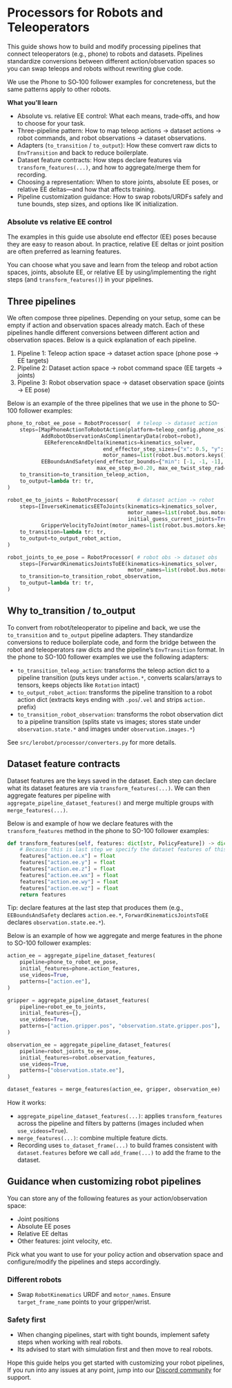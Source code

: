 # Processors for Robots and Teleoperators

This guide shows how to build and modify processing pipelines that connect teleoperators (e.g., phone) to robots and datasets. Pipelines standardize conversions between different action/observation spaces so you can swap teleops and robots without rewriting glue code.

We use the Phone to SO‑100 follower examples for concreteness, but the same patterns apply to other robots.

**What you'll learn**

- Absolute vs. relative EE control: What each means, trade‑offs, and how to choose for your task.
- Three-pipeline pattern: How to map teleop actions → dataset actions → robot commands, and robot observations → dataset observations.
- Adapters (`to_transition` / `to_output`): How these comvert raw dicts to `EnvTransition` and back to reduce boilerplate.
- Dataset feature contracts: How steps declare features via `transform_features(...)`, and how to aggregate/merge them for recording.
- Choosing a representation: When to store joints, absolute EE poses, or relative EE deltas—and how that affects training.
- Pipeline customization guidance: How to swap robots/URDFs safely and tune bounds, step sizes, and options like IK initialization.

### Absolute vs relative EE control

The examples in this guide use absolute end effector (EE) poses because they are easy to reason about. In practice, relative EE deltas or joint position are often preferred as learning features.

You can choose what you save and learn from the teleop and robot action spaces, joints, absolute EE, or relative EE by using/implementing the right steps (and `transform_features()`) in your pipelines.

## Three pipelines

We often compose three pipelines. Depending on your setup, some can be empty if action and observation spaces already match.
Each of these pipelines handle different conversions between different action and observation spaces. Below is a quick explanation of each pipeline.

1. Pipeline 1: Teleop action space → dataset action space (phone pose → EE targets)
2. Pipeline 2: Dataset action space → robot command space (EE targets → joints)
3. Pipeline 3: Robot observation space → dataset observation space (joints → EE pose)

Below is an example of the three pipelines that we use in the phone to SO-100 follower examples:

```69:90:examples/phone_so100_record.py
phone_to_robot_ee_pose = RobotProcessor(  # teleop -> dataset action
    steps=[MapPhoneActionToRobotAction(platform=teleop_config.phone_os),
           AddRobotObservationAsComplimentaryData(robot=robot),
            EEReferenceAndDelta(kinematics=kinematics_solver,
                               end_effector_step_sizes={"x": 0.5, "y": 0.5, "z": 0.5},
                               motor_names=list(robot.bus.motors.keys())),
           EEBoundsAndSafety(end_effector_bounds={"min": [-1, -1, -1], "max": [1, 1, 1]},
                             max_ee_step_m=0.20, max_ee_twist_step_rad=0.50)],
    to_transition=to_transition_teleop_action,
    to_output=lambda tr: tr,
)

robot_ee_to_joints = RobotProcessor(      # dataset action -> robot
    steps=[InverseKinematicsEEToJoints(kinematics=kinematics_solver,
                                       motor_names=list(robot.bus.motors.keys()),
                                       initial_guess_current_joints=True),
           GripperVelocityToJoint(motor_names=list(robot.bus.motors.keys()), speed_factor=20.0)],
    to_transition=lambda tr: tr,
    to_output=to_output_robot_action,
)

robot_joints_to_ee_pose = RobotProcessor( # robot obs -> dataset obs
    steps=[ForwardKinematicsJointsToEE(kinematics=kinematics_solver,
                                       motor_names=list(robot.bus.motors.keys()))],
    to_transition=to_transition_robot_observation,
    to_output=lambda tr: tr,
)
```

## Why to_transition / to_output

To convert from robot/teleoperator to pipeline and back, we use the `to_transition` and `to_output` pipeline adapters.
They standardize conversions to reduce boilerplate code, and form the bridge between the robot and teleoperators raw dicts and the pipeline’s `EnvTransition` format.
In the phone to SO-100 follower examples we use the following adapters:

- `to_transition_teleop_action`: transforms the teleop action dict to a pipeline transition (puts keys under `action.*`, converts scalars/arrays to tensors, keeps objects like `Rotation` intact)
- `to_output_robot_action`: transforms the pipeline transition to a robot action dict (extracts keys ending with `.pos`/`.vel` and strips `action.` prefix)
- `to_transition_robot_observation`: transforms the robot observation dict to a pipeline transition (splits state vs images; stores state under `observation.state.*` and images under `observation.images.*`)

See `src/lerobot/processor/converters.py` for more details.

## Dataset feature contracts

Dataset features are the keys saved in the dataset. Each step can declare what its dataset features are via `transform_features(...)`. We can then aggregate features per pipeline with `aggregate_pipeline_dataset_features()` and merge multiple groups with `merge_features(...)`.

Below is and example of how we declare features with the `transform_features` method in the phone to SO-100 follower examples:

```203:211:src/lerobot/robots/so100_follower/robot_kinematic_processor.py
def transform_features(self, features: dict[str, PolicyFeature]) -> dict[str, PolicyFeature]:
    # Because this is last step we specify the dataset features of this step that we want to be stored in the dataset
    features["action.ee.x"] = float
    features["action.ee.y"] = float
    features["action.ee.z"] = float
    features["action.ee.wx"] = float
    features["action.ee.wy"] = float
    features["action.ee.wz"] = float
    return features
```

Tip: declare features at the last step that produces them (e.g., `EEBoundsAndSafety` declares `action.ee.*`, `ForwardKinematicsJointsToEE` declares `observation.state.ee.*`).

Below is an example of how we aggregate and merge features in the phone to SO-100 follower examples:

```121:145:examples/phone_so100_record.py
action_ee = aggregate_pipeline_dataset_features(
    pipeline=phone_to_robot_ee_pose,
    initial_features=phone.action_features,
    use_videos=True,
    patterns=["action.ee"],
)

gripper = aggregate_pipeline_dataset_features(
    pipeline=robot_ee_to_joints,
    initial_features={},
    use_videos=True,
    patterns=["action.gripper.pos", "observation.state.gripper.pos"],
)

observation_ee = aggregate_pipeline_dataset_features(
    pipeline=robot_joints_to_ee_pose,
    initial_features=robot.observation_features,
    use_videos=True,
    patterns=["observation.state.ee"],
)

dataset_features = merge_features(action_ee, gripper, observation_ee)
```

How it works:

- `aggregate_pipeline_dataset_features(...)`: applies `transform_features` across the pipeline and filters by patterns (images included when `use_videos=True`).
- `merge_features(...)`: combine multiple feature dicts.
- Recording uses `to_dataset_frame(...)` to build frames consistent with `dataset.features` before we call `add_frame(...)` to add the frame to the dataset.

## Guidance when customizing robot pipelines

You can store any of the following features as your action/observation space:

- Joint positions
- Absolute EE poses
- Relative EE deltas
- Other features: joint velocity, etc.

Pick what you want to use for your policy action and observation space and configure/modify the pipelines and steps accordingly.

### Different robots

- Swap `RobotKinematics` URDF and `motor_names`. Ensure `target_frame_name` points to your gripper/wrist.

### Safety first

- When changing pipelines, start with tight bounds, implement safety steps when working with real robots.
- Its advised to start with simulation first and then move to real robots.

Hope this guide helps you get started with customizing your robot pipelines, If you run into any issues at any point, jump into our [Discord community](https://discord.com/invite/s3KuuzsPFb) for support.
